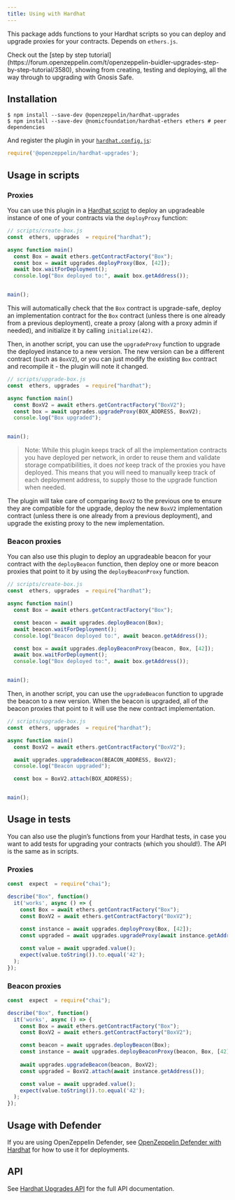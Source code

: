 ```yaml
---
title: Using with Hardhat
---
```


This package adds functions to your Hardhat scripts so you can deploy and upgrade proxies for your contracts. Depends on `ethers.js`.

<Callout>
Check out the [step by step tutorial](https://forum.openzeppelin.com/t/openzeppelin-buidler-upgrades-step-by-step-tutorial/3580), showing from creating, testing and deploying, all the way through to upgrading with Gnosis Safe.
</Callout>

## Installation

```console
$ npm install --save-dev @openzeppelin/hardhat-upgrades
$ npm install --save-dev @nomicfoundation/hardhat-ethers ethers # peer dependencies
```

And register the plugin in your [`hardhat.config.js`](https://hardhat.org/config):

```js
require('@openzeppelin/hardhat-upgrades');
```

## Usage in scripts

### Proxies

You can use this plugin in a [Hardhat script](https://hardhat.org/guides/scripts.html) to deploy an upgradeable instance of one of your contracts via the `deployProxy` function:

```js
// scripts/create-box.js
const  ethers, upgrades  = require("hardhat");

async function main() 
  const Box = await ethers.getContractFactory("Box");
  const box = await upgrades.deployProxy(Box, [42]);
  await box.waitForDeployment();
  console.log("Box deployed to:", await box.getAddress());


main();
```

This will automatically check that the `Box` contract is upgrade-safe, deploy an implementation contract for the `Box` contract (unless there is one already from a previous deployment), create a proxy (along with a proxy admin if needed), and initialize it by calling `initialize(42)`.

Then, in another script, you can use the `upgradeProxy` function to upgrade the deployed instance to a new version. The new version can be a different contract (such as `BoxV2`), or you can just modify the existing `Box` contract and recompile it - the plugin will note it changed.

```js
// scripts/upgrade-box.js
const  ethers, upgrades  = require("hardhat");

async function main() 
  const BoxV2 = await ethers.getContractFactory("BoxV2");
  const box = await upgrades.upgradeProxy(BOX_ADDRESS, BoxV2);
  console.log("Box upgraded");


main();
```

> Note: While this plugin keeps track of all the implementation contracts you have deployed per network, in order to reuse them and validate storage compatibilities, it does _not_ keep track of the proxies you have deployed. This means that you will need to manually keep track of each deployment address, to supply those to the upgrade function when needed.

The plugin will take care of comparing `BoxV2` to the previous one to ensure they are compatible for the upgrade, deploy the new `BoxV2` implementation contract (unless there is one already from a previous deployment), and upgrade the existing proxy to the new implementation.

### Beacon proxies

You can also use this plugin to deploy an upgradeable beacon for your contract with the `deployBeacon` function, then deploy one or more beacon proxies that point to it by using the `deployBeaconProxy` function.

```js
// scripts/create-box.js
const  ethers, upgrades  = require("hardhat");

async function main() 
  const Box = await ethers.getContractFactory("Box");

  const beacon = await upgrades.deployBeacon(Box);
  await beacon.waitForDeployment();
  console.log("Beacon deployed to:", await beacon.getAddress());

  const box = await upgrades.deployBeaconProxy(beacon, Box, [42]);
  await box.waitForDeployment();
  console.log("Box deployed to:", await box.getAddress());


main();
```

Then, in another script, you can use the `upgradeBeacon` function to upgrade the beacon to a new version. When the beacon is upgraded, all of the beacon proxies that point to it will use the new contract implementation.

```js
// scripts/upgrade-box.js
const  ethers, upgrades  = require("hardhat");

async function main() 
  const BoxV2 = await ethers.getContractFactory("BoxV2");

  await upgrades.upgradeBeacon(BEACON_ADDRESS, BoxV2);
  console.log("Beacon upgraded");

  const box = BoxV2.attach(BOX_ADDRESS);


main();
```

## Usage in tests

You can also use the plugin’s functions from your Hardhat tests, in case you want to add tests for upgrading your contracts (which you should!). The API is the same as in scripts.

### Proxies

```js
const  expect  = require("chai");

describe("Box", function() 
  it('works', async () => {
    const Box = await ethers.getContractFactory("Box");
    const BoxV2 = await ethers.getContractFactory("BoxV2");
  
    const instance = await upgrades.deployProxy(Box, [42]);
    const upgraded = await upgrades.upgradeProxy(await instance.getAddress(), BoxV2);

    const value = await upgraded.value();
    expect(value.toString()).to.equal('42');
  );
});
```

### Beacon proxies

```js
const  expect  = require("chai");

describe("Box", function() 
  it('works', async () => {
    const Box = await ethers.getContractFactory("Box");
    const BoxV2 = await ethers.getContractFactory("BoxV2");

    const beacon = await upgrades.deployBeacon(Box);
    const instance = await upgrades.deployBeaconProxy(beacon, Box, [42]);
    
    await upgrades.upgradeBeacon(beacon, BoxV2);
    const upgraded = BoxV2.attach(await instance.getAddress());

    const value = await upgraded.value();
    expect(value.toString()).to.equal('42');
  );
});
```

## Usage with Defender

If you are using OpenZeppelin Defender, see [OpenZeppelin Defender with Hardhat](defender-deploy.mdx) for how to use it for deployments.

## API

See [Hardhat Upgrades API](api-hardhat-upgrades.mdx) for the full API documentation.
